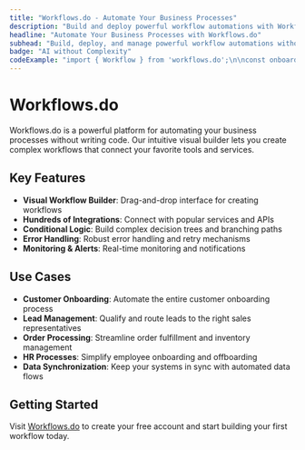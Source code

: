 ```yaml
---
title: "Workflows.do - Automate Your Business Processes"
description: "Build and deploy powerful workflow automations with Workflows.do"
headline: "Automate Your Business Processes with Workflows.do"
subhead: "Build, deploy, and manage powerful workflow automations without code"
badge: "AI without Complexity"
codeExample: "import { Workflow } from 'workflows.do';\n\nconst onboarding = new Workflow({\n  name: 'Customer Onboarding',\n  triggers: ['new_customer'],\n  steps: [\n    { task: 'Send Welcome Email' },\n    { task: 'Schedule Kickoff Call' },\n    { task: 'Create Account' }\n  ]\n});"
---
```


# Workflows.do

Workflows.do is a powerful platform for automating your business processes without writing code. Our intuitive visual builder lets you create complex workflows that connect your favorite tools and services.

## Key Features

- **Visual Workflow Builder**: Drag-and-drop interface for creating workflows
- **Hundreds of Integrations**: Connect with popular services and APIs
- **Conditional Logic**: Build complex decision trees and branching paths
- **Error Handling**: Robust error handling and retry mechanisms
- **Monitoring & Alerts**: Real-time monitoring and notifications

## Use Cases

- **Customer Onboarding**: Automate the entire customer onboarding process
- **Lead Management**: Qualify and route leads to the right sales representatives
- **Order Processing**: Streamline order fulfillment and inventory management
- **HR Processes**: Simplify employee onboarding and offboarding
- **Data Synchronization**: Keep your systems in sync with automated data flows

## Getting Started

Visit [Workflows.do](https://workflows.do) to create your free account and start building your first workflow today.
